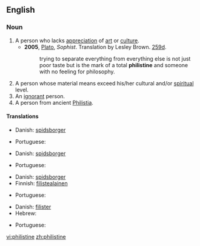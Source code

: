 ==English==

===Noun===
{{en-noun}}

# A person who lacks [[appreciation]] of [[art]] or [[culture]].
#* '''2005''', [[w:Plato|Plato]], ''Sophist''.  Translation by Lesley Brown. [[w:Stephanus pagination|259d]].
#*: trying to separate everything from everything else is not just poor taste but is the mark of a total '''philistine''' and someone with no feeling for philosophy.
# A person whose material means exceed his/her cultural and/or [[spiritual]] level.
# An [[ignorant]] person.
# A person from ancient [[Philistia]].

====Translations====
{{trans-top|Person lacking appreciation of culture}}
*Danish: [[spidsborger]]
{{trans-mid}}
*Portuguese: {{t-|pt|filisteu|m}}
{{trans-bottom}}

{{trans-top|Person with higher material than spiritual level}}
*Danish: [[spidsborger]]
{{trans-mid}}
*Portuguese: {{t-|pt|filisteu|m}}
{{trans-bottom}}

{{trans-top|Ignorant person}}
*Danish: [[spidsborger]]
*Finnish: [[filistealainen]]
{{trans-mid}}
*Portuguese: {{t-|pt|filisteu|m}}
{{trans-bottom}}

{{trans-top|Person from Philistia}}
*Danish: [[filister]]
*Hebrew: {{he-translation|פלשתי|P"lishti}} {{m}}
{{trans-mid}}
*Portuguese: {{t-|pt|filisteu|m}}
{{trans-bottom}}

[[vi:philistine]]
[[zh:philistine]]
